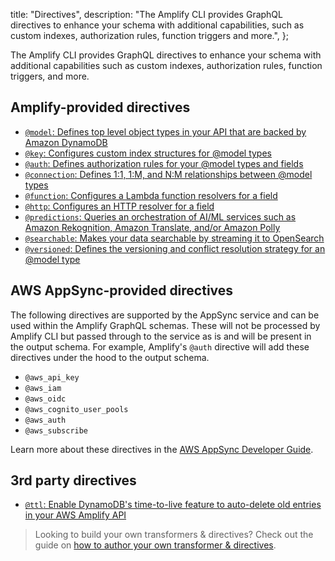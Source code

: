   title: "Directives",
  description: "The Amplify CLI provides GraphQL directives to enhance your schema with additional capabilities, such as custom indexes, authorization rules, function triggers and more.",
};

The Amplify CLI provides GraphQL directives to enhance your schema with additional capabilities such as custom indexes, authorization rules, function triggers, and more.

## Amplify-provided directives

- [`@model`: Defines top level object types in your API that are backed by Amazon DynamoDB](/cli/graphql-transformer/model)
- [`@key`: Configures custom index structures for @model types](/cli/graphql-transformer/key)
- [`@auth`: Defines authorization rules for your @model types and fields](/cli/graphql-transformer/auth)
- [`@connection`: Defines 1:1, 1:M, and N:M relationships between @model types](/cli/graphql-transformer/connection)
- [`@function`: Configures a Lambda function resolvers for a field](/cli/graphql-transformer/function)
- [`@http`: Configures an HTTP resolver for a field](/cli/graphql-transformer/http)
- [`@predictions`: Queries an orchestration of AI/ML services such as Amazon Rekognition, Amazon Translate, and/or Amazon Polly](/cli/graphql-transformer/predictions)
- [`@searchable`: Makes your data searchable by streaming it to OpenSearch](/cli/graphql-transformer/searchable)
- [`@versioned`: Defines the versioning and conflict resolution strategy for an @model type](/cli/graphql-transformer/versioned)

## AWS AppSync-provided directives

The following directives are supported by the AppSync service and can be used within the Amplify GraphQL schemas. These will not be processed by Amplify CLI but passed through to the service as is and will be present in the output schema. For example, Amplify's `@auth` directive will add these directives under the hood to the output schema.

- `@aws_api_key`
- `@aws_iam`
- `@aws_oidc`
- `@aws_cognito_user_pools`
- `@aws_auth`
- `@aws_subscribe`

Learn more about these directives in the [AWS AppSync Developer Guide](https://docs.aws.amazon.com/appsync/latest/devguide/security-authz.html).

## 3rd party directives

- [`@ttl`: Enable DynamoDB's time-to-live feature to auto-delete old entries in your AWS Amplify API](https://github.com/flogy/graphql-ttl-transformer)

> Looking to build your own transformers & directives? Check out the guide on [how to author your own transformer & directives](/cli/plugins/authoring.md#authoring-custom-graphql-transformers--directives).
